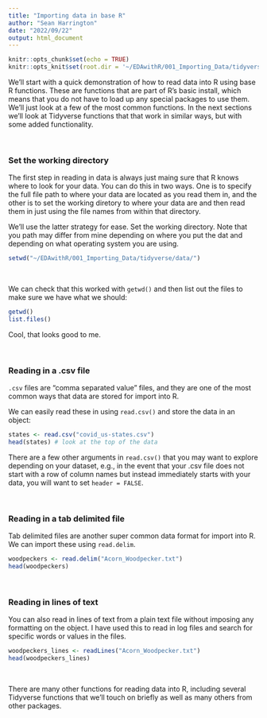 ```yaml
---
title: "Importing data in base R"
author: "Sean Harrington"
date: "2022/09/22"
output: html_document
---
```


```r
knitr::opts_chunk$set(echo = TRUE)
knitr::opts_knit$set(root.dir = '~/EDAwithR/001_Importing_Data/tidyverse/data/')

```


We'll start with a quick demonstration of how to read data into R using base R functions. These are functions that are part of R's basic install, which means that you do not have to load up any special packages to use them. We'll just look at a few of the most common functions. In the next sections we'll look at Tidyverse functions that that work in similar ways, but with some added functionality.

<br>

### Set the working directory

The first step in reading in data is always just maing sure that R knows where to look for your data. You can do this in two ways. One is to specify the full file path to where your data are located as you read them in, and the other is to set the working diretory to where your data are and then read them in just using the file names from within that directory.  

We'll use the latter strategy for ease. Set the working directory. Note that you path may differ from mine depending on where you put the dat and depending on what operating system you are using.


```r
setwd("~/EDAwithR/001_Importing_Data/tidyverse/data/")
```

<br>

We can check that this worked with `getwd()` and then list out the files to make sure we have what we should:

```r
getwd()
list.files()
```

Cool, that looks good to me.

<br>

### Reading in a .csv file

`.csv` files are "comma separated value" files, and they are one of the most common ways that data are stored for import into R.

We can easily read these in using `read.csv()` and store the data in an object:

```r
states <- read.csv("covid_us-states.csv")
head(states) # look at the top of the data
```


There are a few other arguments in `read.csv()` that you may want to explore depending on your dataset, e.g., in the event that your .csv file does not start with a row of column names but instead immediately starts with your data, you will want to set `header = FALSE`.



<br>


### Reading in a tab delimited file

Tab delimited files are another super common data format for import into R. We can import these using `read.delim`.


```r
woodpeckers <- read.delim("Acorn_Woodpecker.txt")
head(woodpeckers)
```

<br>

### Reading in lines of text

You can also read in lines of text from a plain text file without imposing any formatting on the object. I have used this to read in log files and search for specific words or values in the files.

```r
woodpeckers_lines <- readLines("Acorn_Woodpecker.txt")
head(woodpeckers_lines)
```


<br>


There are many other functions for reading data into R, including several Tidyverse functions that we'll touch on briefly as well as many others from other packages.


